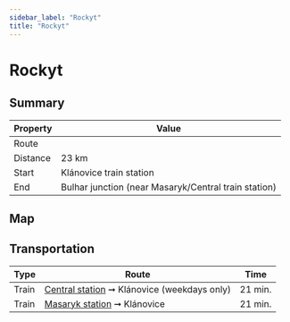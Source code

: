 ```yaml
---
sidebar_label: "Rockyt"
title: "Rockyt"
---
```


# Rockyt

## Summary

| Property | Value |
| --- | --- |
| Route | <TrailRouteLink id="rockyt"></TrailRouteLink> |
| Distance | 23 km |
| Start | Klánovice train station |
| End | Bulhar junction (near Masaryk/Central train station) |

## Map

<GarminEmbeddedCourse id="215783112"></GarminEmbeddedCourse>

## Transportation

| Type | Route | Time |
| --- | --- | --- |
| Train | [Central station](https://www.seznam.cz/jizdnirady/pubt%3A15212548%3A9hDIBxXv5L-%3Epubt%3A15212567%3A9hkUwxXxIF?o=528&t=0 "See timetable") ➞ Klánovice (weekdays only) | 21 min. |
| Train | [Masaryk station](https://www.seznam.cz/jizdnirady/pubt%3A15212549%3A9hC5MxXxXb-%3Epubt%3A15212567%3A9hkUwxXxIF?o=528&t=0 "See timetable") ➞ Klánovice | 21 min. |
